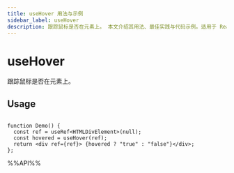 ```yaml
---
title: useHover 用法与示例
sidebar_label: useHover
description: 跟踪鼠标是否在元素上。 本文介绍其用法、最佳实践与代码示例。适用于 React 开发中需要处理副作用的场景。
---
```

# useHover

跟踪鼠标是否在元素上。

## Usage

```tsx live

function Demo() {
  const ref = useRef<HTMLDivElement>(null);
  const hovered = useHover(ref);
  return <div ref={ref}> {hovered ? "true" : "false"}</div>;
};

```

%%API%%